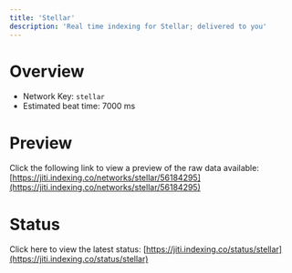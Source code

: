 ```yaml
---
title: 'Stellar'
description: 'Real time indexing for Stellar; delivered to you'
---
```


# Overview
- Network Key: `stellar`
- Estimated beat time: 7000 ms

# Preview
Click the following link to view a preview of the raw data available: [https://jiti.indexing.co/networks/stellar/56184295](https://jiti.indexing.co/networks/stellar/56184295)

# Status
Click here to view the latest status: [https://jiti.indexing.co/status/stellar](https://jiti.indexing.co/status/stellar)
